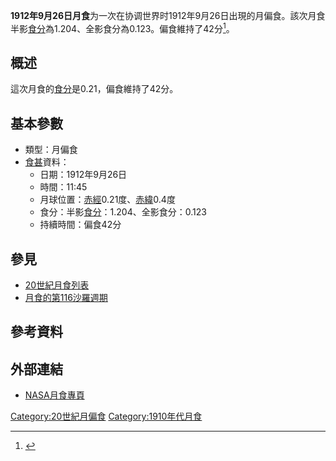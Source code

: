 {{vfd|沒有足夠的可靠資料來源能夠讓這個條目符合[[Wikipedia:關注度|Wikipedia:關注度]]中的標準|date=2022/06/08}}
{{Notability|time=2022-05-09T07:44:19+00:00}}
{{Infobox lunar eclipse
| date        = 1912年9月26日
| time        = 11:45
| nature     = 月偏食
| saros       = 116
| gamma           = -0.932
| magnitude      = 半影食分：1.204<br/>全影食分：0.123
| par_duration   = 42分
| tot_duration    = 
| chart               = Lunar eclipse chart close-1912Sep26.png
}}
'''1912年9月26日月食'''为一次在协调世界时1912年9月26日出現的月偏食。該次月食半影[[食分|食分]]為1.204、全影食分為0.123。偏食維持了42分<ref name="nasa_catalog_list">{{cite web|url=http://eclipse.gsfc.nasa.gov/LEcat/LE1901-2000.html|title=Lunar Eclipses: 1901 to 2000|language=en|publisher=[[NASA|NASA]]|archiveurl=https://web.archive.org/web/20080331031357/http://eclipse.gsfc.nasa.gov/LEcat/LE1901-2000.html|archivedate=2008-03-31|deadurl=yes|accessdate=2018-12-10}}</ref>。

== 概述 ==
這次月食的[[食分|食分]]是0.21，偏食維持了42分。

== 基本參數 ==
{{NoteUTC}}
* 類型：月偏食
*[[食甚|食甚]]資料：
** 日期：1912年9月26日
** 時間：11:45
** 月球位置：[[赤經|赤經]]0.21度、[[赤緯|赤緯]]0.4度
** 食分：半影[[食分|食分]]：1.204、全影食分：0.123
** 持續時間：偏食42分

== 參見 ==
{{portal box|天文學}}
* [[20世紀月食列表|20世紀月食列表]]
* [[月食的第116沙羅週期|月食的第116沙羅週期]]

== 參考資料 ==
{{reflist}}

== 外部連結 ==
* [http://eclipse.gsfc.nasa.gov/lunar.html NASA月食專頁]{{Wayback|url=http://eclipse.gsfc.nasa.gov/lunar.html |date=20181231235927 }}{{en icon}}
{{Lunar-eclipse-stub}}
{{月食}}

[[Category:20世紀月偏食|Category:20世紀月偏食]]
[[Category:1910年代月食|Category:1910年代月食]]